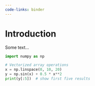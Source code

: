 ```yaml
---
code-links: binder
---
```


# Introduction

Some text...

```python
import numpy as np

# Vectorized array operations
x = np.linspace(0, 10, 20)
y = np.sin(x) + 0.5 * x**2
print(y[:5])  # show first five results
```

